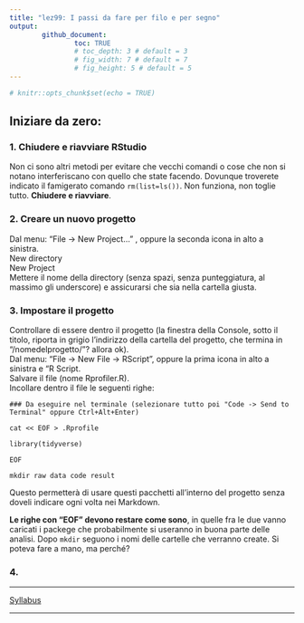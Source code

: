 ```yaml
---
title: "lez99: I passi da fare per filo e per segno"
output: 
        github_document:
                toc: TRUE
                # toc_depth: 3 # default = 3
                # fig_width: 7 # default = 7
                # fig_height: 5 # default = 5
---
```


```r
# knitr::opts_chunk$set(echo = TRUE)
```

## Iniziare da zero:

### 1. Chiudere e riavviare RStudio

Non ci sono altri metodi per evitare che vecchi comandi o cose che non si notano interferiscano con quello che state facendo. Dovunque troverete indicato il famigerato comando `rm(list=ls())`. Non funziona, non toglie tutto. **Chiudere e riavviare**.

### 2. Creare un nuovo progetto

Dal menu: "File -> New Project..." , oppure la seconda icona in alto a sinistra.  
New directory  
New Project  
Mettere il nome della directory (senza spazi, senza punteggiatura, al massimo gli underscore) e assicurarsi che sia nella cartella giusta.

### 3. Impostare il progetto

Controllare di essere dentro il progetto (la finestra della Console, sotto il titolo, riporta in grigio l'indirizzo della cartella del progetto, che termina in "/nomedelprogetto/"? allora ok).  
Dal menu: "File -> New File -> RScript", oppure la prima icona in alto a sinistra e "R Script.  
Salvare il file (nome Rprofiler.R).  
Incollare dentro il file le seguenti righe:
```
### Da eseguire nel terminale (selezionare tutto poi "Code -> Send to Terminal" oppure Ctrl+Alt+Enter)

cat << EOF > .Rprofile

library(tidyverse)

EOF

mkdir raw data code result

```
Questo permetterà di usare questi pacchetti all'interno del progetto senza doveli indicare ogni volta nei Markdown.

**Le righe con "EOF" devono restare come sono**, in quelle fra le due vanno caricati i packege che probabilmente si useranno in buona parte delle analisi.
Dopo `mkdir` seguono i nomi delle cartelle che verranno create. Si poteva fare a mano, ma perché?

### 4. 




---

<div align="center">
[Syllabus](../README.md)
</div>
---